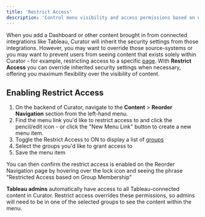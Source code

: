 ---
title: 'Restrict Access'
description: 'Control menu visibility and access permissions based on user groups and roles to secure content appropriately.'
---

When you add a Dashboard or other content brought in from connected integrations like Tableau, Curator will inherit the
security settings from those integrations. However, you may want to override those source-systems or you may want to prevent
users from seeing content that exists solely within Curator - for example, restricting access to a specific
[page](/site_content_design/pages/pages_overview).  With **Restrict Access**
you can override inherited security settings when necessary, offering you maximum flexibility over the visibility of content.

## Enabling Restrict Access

1. On the backend of Curator, navigate to the **Content** > **Reorder Navigation** section from the left-hand menu.
2. Find the menu link you'd like to restrict access to and click the pencil/edit icon - or click the "New Menu Link"
button to create a new menu item.
3. Toggle the Restrict Access to ON to display a list of [groups](/users_groups/user_management/users_and_groups_overview)
4. Select the groups you'd like to grant access to
5. Save the menu item

You can then confirm the restrict access is enabled on the Reorder Navigation page by hovering over the lock icon and
seeing the phrase "Restricted Access based on Group Membership"

**Tableau admins** automatically have access to all Tableau-connected content in Curator.  Restrict access overrides
these permissions, so admins will need to be in one of the selected groups to see the content within the menu.
